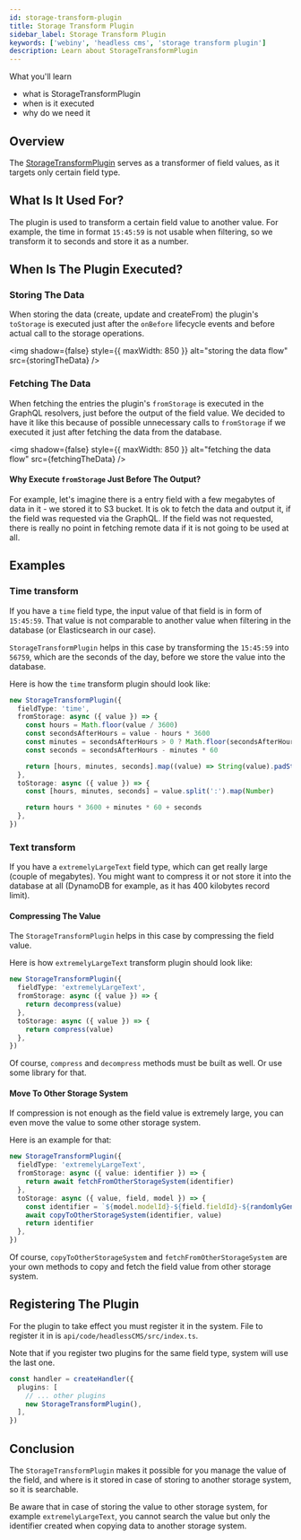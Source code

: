 ```yaml
---
id: storage-transform-plugin
title: Storage Transform Plugin
sidebar_label: Storage Transform Plugin
keywords: ['webiny', 'headless cms', 'storage transform plugin']
description: Learn about StorageTransformPlugin
---
```




<Alert type="success">

What you'll learn

- what is StorageTransformPlugin
- when is it executed
- why do we need it

</Alert>

## Overview

The [StorageTransformPlugin](https://github.com/webiny/webiny-js/blob/next/packages/api-headless-cms/src/content/plugins/storage/StorageTransformPlugin.ts) serves as a transformer of field values, as it targets only certain field type.

## What Is It Used For?

The plugin is used to transform a certain field value to another value.
For example, the time in format `15:45:59` is not usable when filtering, so we transform it to seconds and store it as a number.

## When Is The Plugin Executed?

### Storing The Data

When storing the data (create, update and createFrom) the plugin's `toStorage` is executed just after the `onBefore` lifecycle events and before actual call to the storage operations.

<img shadow={false} style={{ maxWidth: 850 }} alt="storing the data flow" src={storingTheData} />

### Fetching The Data

When fetching the entries the plugin's `fromStorage` is executed in the GraphQL resolvers, just before the output of the field value. We decided to have it like this because of possible unnecessary calls to `fromStorage` if we executed it just after fetching the data from the database.

<img shadow={false} style={{ maxWidth: 850 }} alt="fetching the data flow" src={fetchingTheData} />

#### Why Execute `fromStorage` Just Before The Output?

For example, let's imagine there is a entry field with a few megabytes of data in it - we stored it to S3 bucket.
It is ok to fetch the data and output it, if the field was requested via the GraphQL.
If the field was not requested, there is really no point in fetching remote data if it is not going to be used at all.

## Examples

### Time transform

If you have a `time` field type, the input value of that field is in form of `15:45:59`. That value is not comparable to another value when filtering in the database (or Elasticsearch in our case).

`StorageTransformPlugin` helps in this case by transforming the `15:45:59` into `56759`, which are the seconds of the day, before we store the value into the database.

Here is how the `time` transform plugin should look like:

```typescript
new StorageTransformPlugin({
  fieldType: 'time',
  fromStorage: async ({ value }) => {
    const hours = Math.floor(value / 3600)
    const secondsAfterHours = value - hours * 3600
    const minutes = secondsAfterHours > 0 ? Math.floor(secondsAfterHours / 60) : 0
    const seconds = secondsAfterHours - minutes * 60

    return [hours, minutes, seconds].map((value) => String(value).padStart(2, '0')).join(':')
  },
  toStorage: async ({ value }) => {
    const [hours, minutes, seconds] = value.split(':').map(Number)

    return hours * 3600 + minutes * 60 + seconds
  },
})
```

### Text transform

If you have a `extremelyLargeText` field type, which can get really large (couple of megabytes). You might want to compress it or not store it into the database at all (DynamoDB for example, as it has 400 kilobytes record limit).

#### Compressing The Value

The `StorageTransformPlugin` helps in this case by compressing the field value.

Here is how `extremelyLargeText` transform plugin should look like:

```typescript
new StorageTransformPlugin({
  fieldType: 'extremelyLargeText',
  fromStorage: async ({ value }) => {
    return decompress(value)
  },
  toStorage: async ({ value }) => {
    return compress(value)
  },
})
```

Of course, `compress` and `decompress` methods must be built as well. Or use some library for that.

#### Move To Other Storage System

If compression is not enough as the field value is extremely large, you can even move the value to some other storage system.

Here is an example for that:

```typescript
new StorageTransformPlugin({
  fieldType: 'extremelyLargeText',
  fromStorage: async ({ value: identifier }) => {
    return await fetchFromOtherStorageSystem(identifier)
  },
  toStorage: async ({ value, field, model }) => {
    const identifier = `${model.modelId}-${field.fieldId}-${randomlyGeneratedString()}`
    await copyToOtherStorageSystem(identifier, value)
    return identifier
  },
})
```

Of course, `copyToOtherStorageSystem` and `fetchFromOtherStorageSystem` are your own methods to copy and fetch the field value from other storage system.

## Registering The Plugin

For the plugin to take effect you must register it in the system. File to register it in is `api/code/headlessCMS/src/index.ts`.

Note that if you register two plugins for the same field type, system will use the last one.

```typescript api/code/headlessCMS/src/index.ts
const handler = createHandler({
  plugins: [
    // ... other plugins
    new StorageTransformPlugin(),
  ],
})
```

## Conclusion

The `StorageTransformPlugin` makes it possible for you manage the value of the field, and where is it stored in case of storing to another storage system, so it is searchable.

<Alert type="warning">

Be aware that in case of storing the value to other storage system, for example `extremelyLargeText`, you cannot search the value but only the identifier created when copying data to another storage system.

</Alert>
